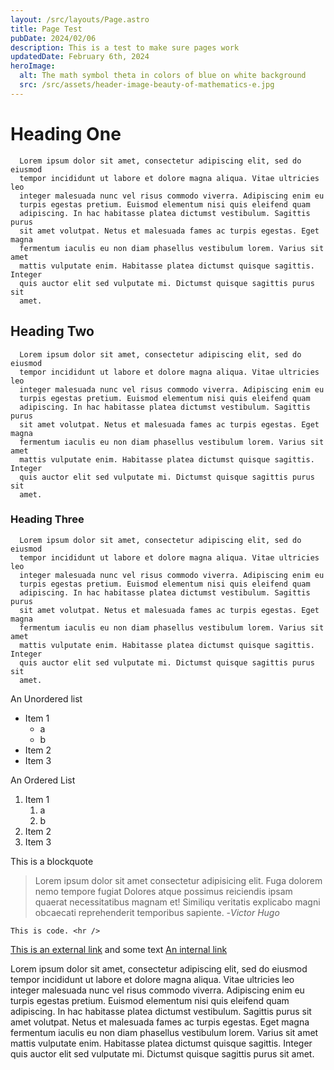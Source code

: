 ```yaml
---
layout: /src/layouts/Page.astro
title: Page Test
pubDate: 2024/02/06
description: This is a test to make sure pages work 
updatedDate: February 6th, 2024
heroImage:
  alt: The math symbol theta in colors of blue on white background
  src: /src/assets/header-image-beauty-of-mathematics-e.jpg
---
```

# Heading One
    
      Lorem ipsum dolor sit amet, consectetur adipiscing elit, sed do eiusmod
      tempor incididunt ut labore et dolore magna aliqua. Vitae ultricies leo
      integer malesuada nunc vel risus commodo viverra. Adipiscing enim eu
      turpis egestas pretium. Euismod elementum nisi quis eleifend quam
      adipiscing. In hac habitasse platea dictumst vestibulum. Sagittis purus
      sit amet volutpat. Netus et malesuada fames ac turpis egestas. Eget magna
      fermentum iaculis eu non diam phasellus vestibulum lorem. Varius sit amet
      mattis vulputate enim. Habitasse platea dictumst quisque sagittis. Integer
      quis auctor elit sed vulputate mi. Dictumst quisque sagittis purus sit
      amet.
    
## Heading Two
    
      Lorem ipsum dolor sit amet, consectetur adipiscing elit, sed do eiusmod
      tempor incididunt ut labore et dolore magna aliqua. Vitae ultricies leo
      integer malesuada nunc vel risus commodo viverra. Adipiscing enim eu
      turpis egestas pretium. Euismod elementum nisi quis eleifend quam
      adipiscing. In hac habitasse platea dictumst vestibulum. Sagittis purus
      sit amet volutpat. Netus et malesuada fames ac turpis egestas. Eget magna
      fermentum iaculis eu non diam phasellus vestibulum lorem. Varius sit amet
      mattis vulputate enim. Habitasse platea dictumst quisque sagittis. Integer
      quis auctor elit sed vulputate mi. Dictumst quisque sagittis purus sit
      amet.
    
### Heading Three
      Lorem ipsum dolor sit amet, consectetur adipiscing elit, sed do eiusmod
      tempor incididunt ut labore et dolore magna aliqua. Vitae ultricies leo
      integer malesuada nunc vel risus commodo viverra. Adipiscing enim eu
      turpis egestas pretium. Euismod elementum nisi quis eleifend quam
      adipiscing. In hac habitasse platea dictumst vestibulum. Sagittis purus
      sit amet volutpat. Netus et malesuada fames ac turpis egestas. Eget magna
      fermentum iaculis eu non diam phasellus vestibulum lorem. Varius sit amet
      mattis vulputate enim. Habitasse platea dictumst quisque sagittis. Integer
      quis auctor elit sed vulputate mi. Dictumst quisque sagittis purus sit
      amet.
    

An Unordered list
- Item 1
   - a
   - b
- Item 2
- Item 3
  

An Ordered List

1. Item 1
   1. a
   2. b
2. Item 2
3. Item 3
  

This is a blockquote
> Lorem ipsum dolor sit amet consectetur adipisicing elit. Fuga dolorem nemo tempore fugiat
> Dolores atque possimus reiciendis ipsam quaerat necessitatibus magnam et! Similiqu
> veritatis explicabo magni obcaecati reprehenderit temporibus sapiente.
> -<cite>Victor Hugo</cite>
    
```
This is code. <hr /> 
```

[This is an external link](https://wikipedia.com) and some text [An internal link](/)

 Lorem ipsum dolor sit amet, consectetur adipiscing elit, sed do eiusmod
      tempor incididunt ut labore et dolore magna aliqua. Vitae ultricies leo
      integer malesuada nunc vel risus commodo viverra. Adipiscing enim eu
      turpis egestas pretium. Euismod elementum nisi quis eleifend quam
      adipiscing. In hac habitasse platea dictumst vestibulum. Sagittis purus
      sit amet volutpat. Netus et malesuada fames ac turpis egestas. Eget magna
      fermentum iaculis eu non diam phasellus vestibulum lorem. Varius sit amet
      mattis vulputate enim. Habitasse platea dictumst quisque sagittis. Integer
      quis auctor elit sed vulputate mi. Dictumst quisque sagittis purus sit
      amet.
